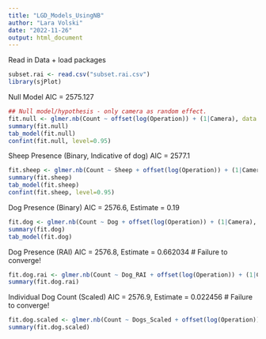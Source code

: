 ```yaml
---
title: "LGD_Models_UsingNB"
author: "Lara Volski"
date: "2022-11-26"
output: html_document
---
```


Read in Data + load packages
```r
subset.rai <- read.csv("subset.rai.csv")
library(sjPlot)
```

Null Model
AIC = 2575.127
```r
## Null model/hypothesis - only camera as random effect.
fit.null <- glmer.nb(Count ~ offset(log(Operation)) + (1|Camera), data = subset.rai)
summary(fit.null)
tab_model(fit.null)
confint(fit.null, level=0.95)
```

Sheep Presence (Binary, Indicative of dog)
AIC = 2577.1 
```r
fit.sheep <- glmer.nb(Count ~ Sheep + offset(log(Operation)) + (1|Camera), data = subset.rai)
summary(fit.sheep)
tab_model(fit.sheep)
confint(fit.sheep, level=0.95)
```

Dog Presence (Binary)
AIC = 2576.6, Estimate = 0.19
```r
fit.dog <- glmer.nb(Count ~ Dog + offset(log(Operation)) + (1|Camera), data = subset.rai)
summary(fit.dog)
tab_model(fit.dog)
```

Dog Presence (RAI)
AIC = 2576.8, Estimate = 0.662034 # Failure to converge!
```r
fit.dog.rai <- glmer.nb(Count ~ Dog_RAI + offset(log(Operation)) + (1|Camera), data = subset.rai)
summary(fit.dog.rai)
```

Individual Dog Count (Scaled)
AIC = 2576.9, Estimate = 0.022456 # Failure to converge!
```r
fit.dog.scaled <- glmer.nb(Count ~ Dogs_Scaled + offset(log(Operation)) + (1|Camera), data = subset.rai)
summary(fit.dog.scaled)
```
